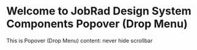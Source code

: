 
<Meta title="Components/Popover (Drop Menu)" />

# Welcome to JobRad Design System Components Popover (Drop Menu)

This is Popover (Drop Menu)
content: never hide scrollbar
